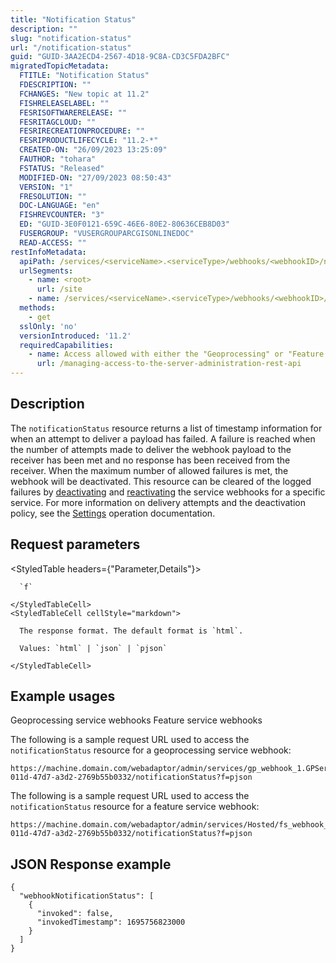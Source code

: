 ```yaml
---
title: "Notification Status"
description: ""
slug: "notification-status"
url: "/notification-status"
guid: "GUID-3AA2ECD4-2567-4D18-9C8A-CD3C5FDA2BFC"
migratedTopicMetadata:
  FTITLE: "Notification Status"
  FDESCRIPTION: ""
  FCHANGES: "New topic at 11.2"
  FISHRELEASELABEL: ""
  FESRISOFTWARERELEASE: ""
  FESRITAGCLOUD: ""
  FESRIRECREATIONPROCEDURE: ""
  FESRIPRODUCTLIFECYCLE: "11.2-*"
  CREATED-ON: "26/09/2023 13:25:09"
  FAUTHOR: "tohara"
  FSTATUS: "Released"
  MODIFIED-ON: "27/09/2023 08:50:43"
  VERSION: "1"
  FRESOLUTION: ""
  DOC-LANGUAGE: "en"
  FISHREVCOUNTER: "3"
  ED: "GUID-3E0F0121-659C-46E6-80E2-80636CEB8D03"
  FUSERGROUP: "VUSERGROUPARCGISONLINEDOC"
  READ-ACCESS: ""
restInfoMetadata:
  apiPath: /services/<serviceName>.<serviceType>/webhooks/<webhookID>/notificationStatus
  urlSegments:
    - name: <root>
      url: /site
    - name: /services/<serviceName>.<serviceType>/webhooks/<webhookID>/notificationStatus
  methods:
    - get
  sslOnly: 'no'
  versionIntroduced: '11.2'
  requiredCapabilities:
    - name: Access allowed with either the "Geoprocessing" or "Feature layer" privileges
      url: /managing-access-to-the-server-administration-rest-api
---
```


## Description

The `notificationStatus` resource returns a list of timestamp information for when an attempt to deliver a payload has failed. A failure is reached when the number of attempts made to deliver the webhook payload to the receiver has been met and no response has been received from the receiver. When the maximum number of allowed failures is met, the webhook will be deactivated. This resource can be cleared of the logged failures by [deactivating](/deactivate-all-webhooks) and [reactivating](/activate-all-webhooks) the service webhooks for a specific service. For more information on delivery attempts and the deactivation policy, see the [Settings](/webhook-settings) operation documentation.


##  Request parameters

<StyledTable headers={"Parameter,Details"}>
  <StyledTableRow>
    <StyledTableCell cellStyle="markdown">

      `f` 

    </StyledTableCell>
    <StyledTableCell cellStyle="markdown">

      The response format. The default format is `html`.

      Values: `html` | `json` | `pjson`

    </StyledTableCell>
  </StyledTableRow>
</StyledTable>


## Example usages

<Tabs>

<TabNav>
  <TabTitle>Geoprocessing service webhooks</TabTitle>
  <TabTitle>Feature service webhooks</TabTitle>
</TabNav>

<Tab>

The following is a sample request URL used to access the `notificationStatus` resource for a geoprocessing service webhook:

```other
https://machine.domain.com/webadaptor/admin/services/gp_webhook_1.GPServer/webhooks/cc7a09a9-011d-47d7-a3d2-2769b55b0332/notificationStatus?f=pjson
```
</Tab>
 
<Tab>

The following is a sample request URL used to access the `notificationStatus` resource for a feature service webhook:

```other
https://machine.domain.com/webadaptor/admin/services/Hosted/fs_webhook_1.FeatureServer/webhooks/cc7a09a9-011d-47d7-a3d2-2769b55b0332/notificationStatus?f=pjson
```
</Tab>

</Tabs>
 

## JSON Response example

```other
{
  "webhookNotificationStatus": [
    {
      "invoked": false,
      "invokedTimestamp": 1695756823000
    }
  ]
}
```
